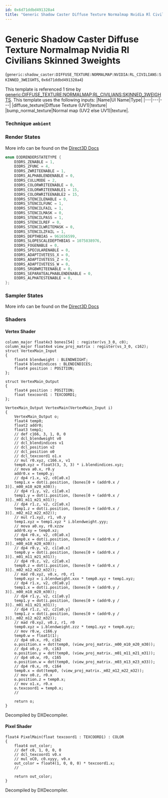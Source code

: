```yaml
---
id: 0x6d71ddbd491328a4
title: "Generic Shadow Caster Diffuse Texture Normalmap Nvidia Rl Civilians Skinned 3weights"
---
```


# Generic Shadow Caster Diffuse Texture Normalmap Nvidia Rl Civilians Skinned 3weights
(`generic:shadow_caster:DIFFUSE_TEXTURE:NORMALMAP:NVIDIA:RL_CIVILIANS:SKINNED_3WEIGHTS`, `0x6d71ddbd491328a4`)

This template is referenced 1 time by [generic:DIFFUSE_TEXTURE:NORMALMAP:RL_CIVILIANS:SKINNED_3WEIGHTS](/docs/Generated/Render%20Templates/base.render_template_database#generic-diffuse-texture-normalmap-rl-civilians-skinned-3weights).
This template uses the following inputs:
 |Name|UI Name|Type|
|---|---|---|
|diffuse_texture|Diffuse Texture (UV1)|texture|
|bump_normal_texture|Normal map (UV2 else UV1)|texture|.

### Technique `ambient`
### Render States
More info can be found on the [Direct3D Docs](https://learn.microsoft.com/en-us/windows/win32/direct3d9/d3drenderstatetype)
```cpp
enum D3DRENDERSTATETYPE {
	D3DRS_ZENABLE = 1,
	D3DRS_ZFUNC = 4,
	D3DRS_ZWRITEENABLE = 1,
	D3DRS_ALPHABLENDENABLE = 0,
	D3DRS_CULLMODE = 2,
	D3DRS_COLORWRITEENABLE = 0,
	D3DRS_COLORWRITEENABLE1 = 15,
	D3DRS_COLORWRITEENABLE2 = 15,
	D3DRS_STENCILENABLE = 0,
	D3DRS_STENCILFUNC = 1,
	D3DRS_STENCILFAIL = 1,
	D3DRS_STENCILMASK = 0,
	D3DRS_STENCILPASS = 1,
	D3DRS_STENCILREF = 0,
	D3DRS_STENCILWRITEMASK = 0,
	D3DRS_STENCILZFAIL = 1,
	D3DRS_DEPTHBIAS = 961656599,
	D3DRS_SLOPESCALEDEPTHBIAS = 1075838976,
	D3DRS_FOGENABLE = 0,
	D3DRS_SPECULARENABLE = 0,
	D3DRS_ADAPTIVETESS_X = 0,
	D3DRS_ADAPTIVETESS_Z = 0,
	D3DRS_ADAPTIVETESS_W = 0,
	D3DRS_SRGBWRITEENABLE = 0,
	D3DRS_SEPARATEALPHABLENDENABLE = 0,
	D3DRS_ALPHATESTENABLE = 0,
};
```
### Sampler States
More info can be found on the [Direct3D Docs](https://learn.microsoft.com/en-us/windows/win32/direct3d9/d3dsamplerstatetype)
### Shaders
#### Vertex Shader
```hlsl
column_major float4x3 bones[54] : register(vs_3_0, c0);
column_major float4x4 view_proj_matrix : register(vs_3_0, c162);
struct VertexMain_Input
{
    float4 blendweight : BLENDWEIGHT;
    float4 blendindices : BLENDINDICES;
    float4 position : POSITION;
};

struct VertexMain_Output
{
    float4 position : POSITION;
    float texcoord1 : TEXCOORD1;
};

VertexMain_Output VertexMain(VertexMain_Input i)
{
    VertexMain_Output o;
    float4 temp0;
    float2 addr0;
    float3 temp1;
    // def c166, 3, 1, 0, 0
    // dcl_blendweight v0
    // dcl_blendindices v1
    // dcl_position v2
    // dcl_position o0
    // dcl_texcoord1 o1.x
    // mul r0.xyz, c166.x, v1
    temp0.xyz = float3(3, 3, 3) * i.blendindices.xyz;
    // mova a0.x, r0.y
    addr0.x = temp0.y;
    // dp4 r1.x, v2, c0[a0.x]
    temp1.x = dot(i.position, (bones[0 + (addr0.x / 3)]._m00_m10_m20_m30));
    // dp4 r1.y, v2, c1[a0.x]
    temp1.y = dot(i.position, (bones[0 + (addr0.x / 3)]._m01_m11_m21_m31));
    // dp4 r1.z, v2, c2[a0.x]
    temp1.z = dot(i.position, (bones[0 + (addr0.x / 3)]._m02_m12_m22_m32));
    // mul r1.xyz, r1, v0.y
    temp1.xyz = temp1.xyz * i.blendweight.yyy;
    // mova a0.xy, r0.xzzw
    addr0.xy = temp0.xz;
    // dp4 r0.x, v2, c0[a0.x]
    temp0.x = dot(i.position, (bones[0 + (addr0.x / 3)]._m00_m10_m20_m30));
    // dp4 r0.y, v2, c1[a0.x]
    temp0.y = dot(i.position, (bones[0 + (addr0.x / 3)]._m01_m11_m21_m31));
    // dp4 r0.z, v2, c2[a0.x]
    temp0.z = dot(i.position, (bones[0 + (addr0.x / 3)]._m02_m12_m22_m32));
    // mad r0.xyz, v0.x, r0, r1
    temp0.xyz = i.blendweight.xxx * temp0.xyz + temp1.xyz;
    // dp4 r1.x, v2, c0[a0.y]
    temp1.x = dot(i.position, (bones[0 + (addr0.y / 3)]._m00_m10_m20_m30));
    // dp4 r1.y, v2, c1[a0.y]
    temp1.y = dot(i.position, (bones[0 + (addr0.y / 3)]._m01_m11_m21_m31));
    // dp4 r1.z, v2, c2[a0.y]
    temp1.z = dot(i.position, (bones[0 + (addr0.y / 3)]._m02_m12_m22_m32));
    // mad r0.xyz, v0.z, r1, r0
    temp0.xyz = i.blendweight.zzz * temp1.xyz + temp0.xyz;
    // mov r0.w, c166.y
    temp0.w = float1(1);
    // dp4 o0.x, r0, c162
    o.position.x = dot(temp0, (view_proj_matrix._m00_m10_m20_m30));
    // dp4 o0.y, r0, c163
    o.position.y = dot(temp0, (view_proj_matrix._m01_m11_m21_m31));
    // dp4 o0.w, r0, c165
    o.position.w = dot(temp0, (view_proj_matrix._m03_m13_m23_m33));
    // dp4 r0.x, r0, c164
    temp0.x = dot(temp0, (view_proj_matrix._m02_m12_m22_m32));
    // mov o0.z, r0.x
    o.position.z = temp0.x;
    // mov o1.x, r0.x
    o.texcoord1 = temp0.x;
    // 

    return o;
}
```
Decompiled by DXDecompiler.
#### Pixel Shader
```hlsl
float4 PixelMain(float texcoord1 : TEXCOORD1) : COLOR
{
    float4 out_color;
    // def c0, 1, 0, 0, 0
    // dcl_texcoord1 v0.x
    // mul oC0, c0.xyyy, v0.x
    out_color = float4(1, 0, 0, 0) * texcoord1.x;
    // 

    return out_color;
}
```
Decompiled by DXDecompiler.
